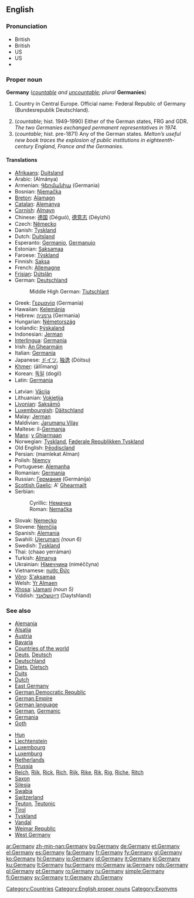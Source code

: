 ==English==
{{wikipedia}}

===Pronunciation===
*British {{IPA|[ˈdʒɜːmənɪ]}}
*British {{SAMPA|/"dZ3:m@nI/}}
*US {{IPA|[ˈdʒɝməni]}}
*US {{SAMPA|/"dZ3`m@ni/}}
*{{audio|en-uk-germany.ogg|Audio (UK)}}

===Proper noun===
'''Germany''' (''[[countable]] and [[uncountable]]; plural'' '''Germanies''')

# {{uncountable}} Country in Central Europe. Official name: Federal Republic of Germany (Bundesrepublik Deutschland).
# (''countable''; hist. 1949-1990) Either of the German states, FRG and GDR. ''The two Germanies exchanged permanent representatives in 1974.''
# (''countable''; hist. pre-1871) Any of the German states. ''Melton’s useful new book traces the explosion of public institutions in eighteenth-century England, France and the Germanies.''

====Translations====
{{trans-top|Germany}}
*[[Afrikaans]]: [[Duitsland]]
*Arabic: {{ARchar|[[المانيا]]}} (Almánya) {{f}}
*Armenian: [[Գերմանիա]] (Germania)
*Bosnian: [[Njemačka]] {{f}}
*[[Breton]]: [[Alamagn]]
*[[Catalan]]: [[Alemanya]]
*[[Cornish]]: [[Almayn]]
*Chinese: [[德国]] (Déguó), [[德意志]] (Déyìzhì)
*Czech: [[Německo]] {{n}}
*Danish: [[Tyskland]] {{n}}
*Dutch: [[Duitsland]] {{n}}
*Esperanto: [[Germanio]], [[Germanujo]]
*Estonian: [[Saksamaa]]
*Faroese: [[Týskland]] {{n}}
*Finnish: [[Saksa]]
*French: [[Allemagne]] {{f}}
*[[Frisian]]: [[Dútslân]] {{n}}
*German: [[Deutschland]] {{n}}
*:Middle High German: [[Tiutschlant]] {{n}}
*Greek: [[Γερμανία]] (Germanía) {{f}}
*Hawaiian: [[Kelemānia]]
*Hebrew: [[גרמניה]] (Germania) {{f}}
*Hungarian: [[Németország]]
*Icelandic: [[Þýskaland]] {{n}}
*Indonesian: [[Jerman]]
*[[Interlingua]]: [[Germania]]
*Irish: [[An Ghearmáin]] {{f}}
*Italian: [[Germania]] {{f}}
*Japanese: [[ドイツ]], [[独逸]] (Dóitsu)
*[[Khmer]]: {{KMchar|[[ឤលឺម៉ង់]]}} (āllīmang)
*Korean: [[독일]] (dogil)
*Latin: [[Germania]] {{f}}
{{trans-mid}}
*Latvian: [[Vācija]] {{f}}
*Lithuanian: [[Vokietija]] {{f}}
*[[Livonian]]: [[Saksāmō]]
*[[Luxembourgish]]: [[Däitschland]] {{n}}
*Malay: [[Jerman]]
*Maldivian: [[Jarumanu Vilay]]
*Maltese: il-[[Ġermanja]] {{f}}
*[[Manx]]: [[y Ghiarmaan]]
*Norwegian: [[Tyskland]], [[Føderale Republikken Tyskland]]
*Old English: [[Þēodiscland]] {{n}}
*Persian: {{FAchar|[[مملکت المان]]}} (mamlekat Alman)
*Polish: [[Niemcy]]
*Portuguese: [[Alemanha]] {{f}}
*Romanian: [[Germania]] {{f}}
*Russian: [[Германия]] (Germánija) {{f}}
*[[Scottish Gaelic]]: A' [[Gearmailt|Ghearmailt]] {{f}}
*Serbian:
*:Cyrillic: [[Немачка]] {{f}}
*:Roman: [[Nemačka]] {{f}}
*Slovak: [[Nemecko]] {{n}}
*Slovene: [[Nemčija]] {{f}}
*Spanish: [[Alemania]] {{f}}
*Swahili: [[Ujerumani]] ''(noun 6)''
*Swedish: [[Tyskland]]
*Thai: {{THchar|[[ชาวเยอรมัน]]}} (chaao yerráman)
*Turkish: [[Almanya]]
*Ukrainian: [[Німеччина]] (niméččyna) {{f}}
*Vietnamese: [[nước Đức]]
*[[Võro]]: [[S'aksamaa]]
*Welsh: [[Yr Almaen]] {{f}}
*[[Xhosa]]: [[iJamani]] ''(noun 5)''
*Yiddish: [[דײַטשלאַנד]] (Daytshland) {{n}}
{{trans-bottom}}

===See also===
{{top}}
*[[Alemania]]
*[[Alsace|Alsatia]]
*[[Austria]]
*[[Bavaria]]
*[[Appendix:Countries of the world|Countries of the world]]
*[[Deuts]], [[Deutsch]]
*[[Deutschland]]
*[[Diets]], [[Dietsch]]
*[[Duits]]
*[[Dutch]]
*[[East Germany]]
*[[German Democratic Republic]]
*[[German Empire]]
*[[German language]]
*[[German]], [[Germanic]]
*[[Germania]]
*[[Goth]]
{{mid}}
*[[Hun]]
*[[Liechtenstein]]
*[[Luxembourg]]
*[[Luxemburg]]
*[[Netherlands]]
*[[Prussia]]
*[[Reich]], [[Riik]], [[Rick]], [[Rich]], [[Rijk]], [[Rike]], [[Rik]], [[Rig]], [[Riche]], [[Ritch]]
*[[Saxon]]
*[[Silesia]]
*[[Swabia]]
*[[Switzerland]]
*[[Teuton]], [[Teutonic]]
*[[Tirol]]
*[[Tyskland]]
*[[Vandal]]
*[[Weimar Republic]]
*[[West Germany]]
{{bottom}}

[[Category:Countries]]
[[Category:English proper nouns]]
[[Category:Exonyms]]

[[ar:Germany]]
[[zh-min-nan:Germany]]
[[bg:Germany]]
[[de:Germany]]
[[et:Germany]]
[[el:Germany]]
[[es:Germany]]
[[fa:Germany]]
[[fr:Germany]]
[[fy:Germany]]
[[gl:Germany]]
[[ko:Germany]]
[[hi:Germany]]
[[io:Germany]]
[[id:Germany]]
[[it:Germany]]
[[kl:Germany]]
[[ku:Germany]]
[[lt:Germany]]
[[hu:Germany]]
[[mi:Germany]]
[[ja:Germany]]
[[nds:Germany]]
[[pl:Germany]]
[[pt:Germany]]
[[ro:Germany]]
[[ru:Germany]]
[[simple:Germany]]
[[fi:Germany]]
[[sv:Germany]]
[[tr:Germany]]
[[zh:Germany]]